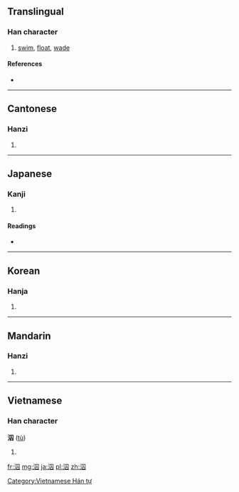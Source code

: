 ==Translingual==

===Han character===
{{Han char|rn=85|rad=水|as=05|sn=8|four=3610<sub>0</sub>|canj=水田人 (EWO)}}

# [[swim]], [[float]], [[wade]]

====References====
* {{Han ref|kx=0615.080|dkj=17270|dj=1009.060|hdz=31587.020|uh=6CC5|ud=27845|bh=AA73|bd=43635}}

----

==Cantonese==

===Hanzi===
{{yue-hanzi|jyut=|y=chau4, yau4}}

# {{defn|lang=yue|sort=水05}}

----

==Japanese==

===Kanji===
{{ja-kanji|grade=|rs=水05}}

# {{defn|lang=ja|sort=水05}}

====Readings====
* {{ja-readings|on=[[しゅう]] (shū)|kun=[[およぐ]] (oyogu)}}

----

==Korean==

===Hanja===
{{ko-hanja|hangeul=쉬|eumhun=|rv=swi|mr=swi|y=swi}}

# {{defn|lang=ko|sort=水05}}

----

==Mandarin==

===Hanzi===
{{cmn-hanzi|pin=[[qiú]] ([[qiu2]]), [[yōu]] ([[you1]])|wg=ch'iu<sup>2</sup>, yu<sup>1</sup>}}

# {{defn|lang=cmn|sort=水05}}

----

==Vietnamese==

===Han character===
'''泅''' ([[tù]])

# {{defn|lang=vi}}

[[Category:Vietnamese Hán tự]]

[[fr:泅]]
[[mg:泅]]
[[ja:泅]]
[[pl:泅]]
[[zh:泅]]